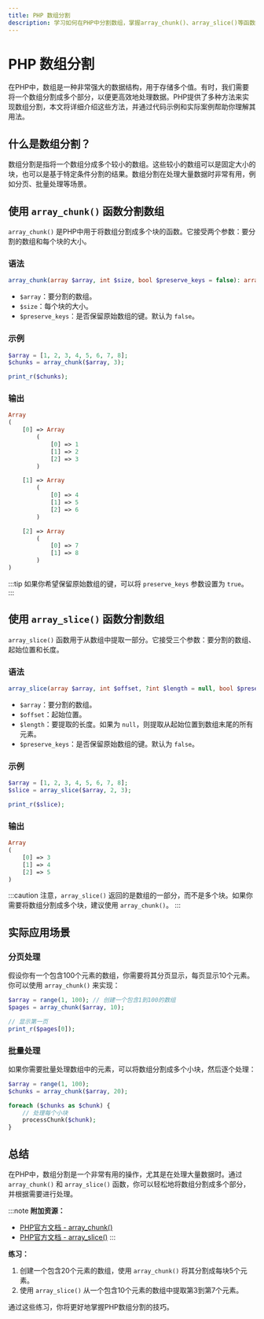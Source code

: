 ```yaml
---
title: PHP 数组分割
description: 学习如何在PHP中分割数组，掌握array_chunk()、array_slice()等函数的使用方法，并通过实际案例理解其应用场景。
---
```


# PHP 数组分割

在PHP中，数组是一种非常强大的数据结构，用于存储多个值。有时，我们需要将一个数组分割成多个部分，以便更高效地处理数据。PHP提供了多种方法来实现数组分割，本文将详细介绍这些方法，并通过代码示例和实际案例帮助你理解其用法。

## 什么是数组分割？

数组分割是指将一个数组分成多个较小的数组。这些较小的数组可以是固定大小的块，也可以是基于特定条件分割的结果。数组分割在处理大量数据时非常有用，例如分页、批量处理等场景。

## 使用 `array_chunk()` 函数分割数组

`array_chunk()` 是PHP中用于将数组分割成多个块的函数。它接受两个参数：要分割的数组和每个块的大小。

### 语法
```php
array_chunk(array $array, int $size, bool $preserve_keys = false): array
```

- `$array`：要分割的数组。
- `$size`：每个块的大小。
- `$preserve_keys`：是否保留原始数组的键。默认为 `false`。

### 示例
```php
$array = [1, 2, 3, 4, 5, 6, 7, 8];
$chunks = array_chunk($array, 3);

print_r($chunks);
```

### 输出
```php
Array
(
    [0] => Array
        (
            [0] => 1
            [1] => 2
            [2] => 3
        )

    [1] => Array
        (
            [0] => 4
            [1] => 5
            [2] => 6
        )

    [2] => Array
        (
            [0] => 7
            [1] => 8
        )
)
```

:::tip
如果你希望保留原始数组的键，可以将 `preserve_keys` 参数设置为 `true`。
:::

## 使用 `array_slice()` 函数分割数组

`array_slice()` 函数用于从数组中提取一部分。它接受三个参数：要分割的数组、起始位置和长度。

### 语法
```php
array_slice(array $array, int $offset, ?int $length = null, bool $preserve_keys = false): array
```

- `$array`：要分割的数组。
- `$offset`：起始位置。
- `$length`：要提取的长度。如果为 `null`，则提取从起始位置到数组末尾的所有元素。
- `$preserve_keys`：是否保留原始数组的键。默认为 `false`。

### 示例
```php
$array = [1, 2, 3, 4, 5, 6, 7, 8];
$slice = array_slice($array, 2, 3);

print_r($slice);
```

### 输出
```php
Array
(
    [0] => 3
    [1] => 4
    [2] => 5
)
```

:::caution
注意，`array_slice()` 返回的是数组的一部分，而不是多个块。如果你需要将数组分割成多个块，建议使用 `array_chunk()`。
:::

## 实际应用场景

### 分页处理
假设你有一个包含100个元素的数组，你需要将其分页显示，每页显示10个元素。你可以使用 `array_chunk()` 来实现：

```php
$array = range(1, 100); // 创建一个包含1到100的数组
$pages = array_chunk($array, 10);

// 显示第一页
print_r($pages[0]);
```

### 批量处理
如果你需要批量处理数组中的元素，可以将数组分割成多个小块，然后逐个处理：

```php
$array = range(1, 100);
$chunks = array_chunk($array, 20);

foreach ($chunks as $chunk) {
    // 处理每个小块
    processChunk($chunk);
}
```

## 总结

在PHP中，数组分割是一个非常有用的操作，尤其是在处理大量数据时。通过 `array_chunk()` 和 `array_slice()` 函数，你可以轻松地将数组分割成多个部分，并根据需要进行处理。

:::note
**附加资源：**
- [PHP官方文档 - array_chunk()](https://www.php.net/manual/en/function.array-chunk.php)
- [PHP官方文档 - array_slice()](https://www.php.net/manual/en/function.array-slice.php)
:::

**练习：**
1. 创建一个包含20个元素的数组，使用 `array_chunk()` 将其分割成每块5个元素。
2. 使用 `array_slice()` 从一个包含10个元素的数组中提取第3到第7个元素。

通过这些练习，你将更好地掌握PHP数组分割的技巧。